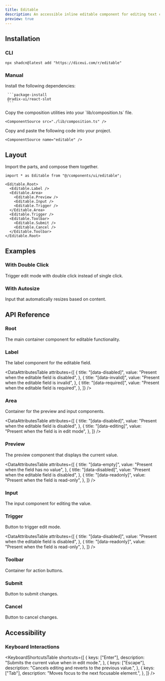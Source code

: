 ```yaml
---
title: Editable
description: An accessible inline editable component for editing text content in place.
preview: true
---
```


<ComponentTabs name="editable-demo" className="items-start justify-start [&>div]:pt-20"  />

## Installation

### CLI

```package-install
npx shadcn@latest add "https://diceui.com/r/editable"
```

### Manual

<Steps>
  <Step>
     Install the following dependencies:

     ```package-install
     @radix-ui/react-slot
     ```
  </Step>
  <Step>
    Copy the composition utilities into your `lib/composition.ts` file.

    <ComponentSource src="./lib/composition.ts" />
  </Step>
  <Step>
    Copy and paste the following code into your project.

    <ComponentSource name="editable" />
  </Step>
</Steps>

## Layout

Import the parts, and compose them together.

```tsx
import * as Editable from "@/components/ui/editable";

<Editable.Root>
  <Editable.Label />
  <Editable.Area>
    <Editable.Preview />
    <Editable.Input />
    <Editable.Trigger />
  </Editable.Area>
  <Editable.Trigger />
  <Editable.Toolbar>
    <Editable.Submit />
    <Editable.Cancel />
  </Editable.Toolbar>
</Editable.Root>
```

## Examples

### With Double Click

Trigger edit mode with double click instead of single click.

<ComponentTabs name="editable-double-click-demo" className="items-start justify-start [&>div]:pt-20"/>

### With Autosize

Input that automatically resizes based on content.

<ComponentTabs name="editable-autosize-demo" className="items-start justify-start [&>div]:pt-20" />

## API Reference

### Root

The main container component for editable functionality.

<AutoTypeTable
  path="./types/docs/editable.ts"
  name="RootProps"
/>

### Label

The label component for the editable field.

<AutoTypeTable
  path="./types/docs/editable.ts"
  name="LabelProps"
/>

<DataAttributesTable
  attributes={[
    {
      title: "[data-disabled]",
      value: "Present when the editable field is disabled",
    },
    {
      title: "[data-invalid]",
      value: "Present when the editable field is invalid",
    },
    {
      title: "[data-required]",
      value: "Present when the editable field is required",
    },
  ]}
/>

### Area

Container for the preview and input components.

<AutoTypeTable
  path="./types/docs/editable.ts"
  name="AreaProps"
/>

<DataAttributesTable
  attributes={[
    {
      title: "[data-disabled]",
      value: "Present when the editable field is disabled",
    },
    {
      title: "[data-editing]",
      value: "Present when the field is in edit mode",
    },
  ]}
/>

### Preview

The preview component that displays the current value.

<AutoTypeTable
  path="./types/docs/editable.ts"
  name="PreviewProps"
/>

<DataAttributesTable
  attributes={[
    {
      title: "[data-empty]",
      value: "Present when the field has no value",
    },
    {
      title: "[data-disabled]",
      value: "Present when the editable field is disabled",
    },
    {
      title: "[data-readonly]",
      value: "Present when the field is read-only",
    },
  ]}
/>

### Input

The input component for editing the value.

<AutoTypeTable
  path="./types/docs/editable.ts"
  name="InputProps"
/>

### Trigger

Button to trigger edit mode.

<AutoTypeTable
  path="./types/docs/editable.ts"
  name="TriggerProps"
/>

<DataAttributesTable
  attributes={[
    {
      title: "[data-disabled]",
      value: "Present when the editable field is disabled",
    },
    {
      title: "[data-readonly]",
      value: "Present when the field is read-only",
    },
  ]}
/>

### Toolbar

Container for action buttons.

<AutoTypeTable
  path="./types/docs/editable.ts"
  name="ToolbarProps"
/>

### Submit

Button to submit changes.

<AutoTypeTable
  path="./types/docs/editable.ts"
  name="SubmitProps"
/>

### Cancel

Button to cancel changes.

<AutoTypeTable
  path="./types/docs/editable.ts"
  name="CancelProps"
/>

## Accessibility

### Keyboard Interactions

<KeyboardShortcutsTable
  shortcuts={[
    {
      keys: ["Enter"],
      description: "Submits the current value when in edit mode.",
    },
    {
      keys: ["Escape"],
      description: "Cancels editing and reverts to the previous value.",
    },
    {
      keys: ["Tab"],
      description: "Moves focus to the next focusable element.",
    },
  ]}
/>
